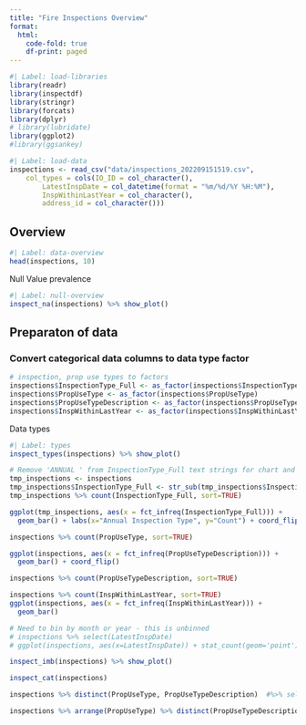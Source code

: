 ```yaml
---
title: "Fire Inspections Overview"
format:
  html:
    code-fold: true
    df-print: paged
---
```




```r
#| Label: load-libraries
library(readr)
library(inspectdf)
library(stringr)
library(forcats)
library(dplyr)
# library(lubridate)
library(ggplot2)
#library(ggsankey)

```


```r
#| Label: load-data
inspections <- read_csv("data/inspections_202209151519.csv", 
    col_types = cols(IO_ID = col_character(), 
        LatestInspDate = col_datetime(format = "%m/%d/%Y %H:%M"), 
        InspWithinLastYear = col_character(),
        address_id = col_character()))
```


## Overview
```r
#| Label: data-overview
head(inspections, 10)
```



Null Value prevalence
```r
#| Label: null-overview
inspect_na(inspections) %>% show_plot()
```

## Preparaton of data

### Convert categorical data columns to data type factor

```r
# inspection, prop use types to factors
inspections$InspectionType_Full <- as_factor(inspections$InspectionType_Full)
inspections$PropUseType <- as_factor(inspections$PropUseType)
inspections$PropUseTypeDescription <- as_factor(inspections$PropUseTypeDescription)
inspections$InspWithinLastYear <- as_factor(inspections$InspWithinLastYear)
```

Data types
```r
#| Label: types
inspect_types(inspections) %>% show_plot()
```


```r
# Remove 'ANNUAL ' from InspectionType_Full text strings for chart and plot
tmp_inspections <- inspections
tmp_inspections$InspectionType_Full <- str_sub(tmp_inspections$InspectionType_Full, 8, -1)
tmp_inspections %>% count(InspectionType_Full, sort=TRUE)

```


```r
ggplot(tmp_inspections, aes(x = fct_infreq(InspectionType_Full))) + 
  geom_bar() + labs(x="Annual Inspection Type", y="Count") + coord_flip()
```



```r
inspections %>% count(PropUseType, sort=TRUE)


```


```r
ggplot(inspections, aes(x = fct_infreq(PropUseTypeDescription))) + 
  geom_bar() + coord_flip()
```



```r
inspections %>% count(PropUseTypeDescription, sort=TRUE)
```

```r
inspections %>% count(InspWithinLastYear, sort=TRUE)
ggplot(inspections, aes(x = fct_infreq(InspWithinLastYear))) + 
  geom_bar()
```


```r
# Need to bin by month or year - this is unbinned
# inspections %>% select(LatestInspDate)
# ggplot(inspections, aes(x=LatestInspDate)) + stat_count(geom='point')
```



```r
inspect_imb(inspections) %>% show_plot()
```


```r
inspect_cat(inspections)
```


```r
inspections %>% distinct(PropUseType, PropUseTypeDescription)  #%>% select(PropUseType, PropUseTypeDescription)
```


```r
inspections %>% arrange(PropUseType) %>% distinct(PropUseTypeDescription) %>% arrange(.by_group = TRUE)
```


